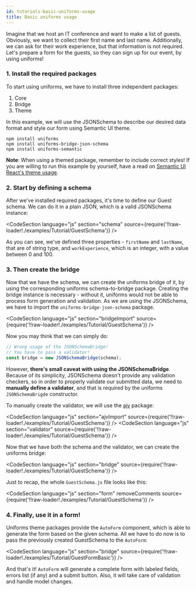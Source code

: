 ```yaml
---
id: tutorials-basic-uniforms-usage
title: Basic uniforms usage
---
```



Imagine that we host an IT conference and want to make a list of guests.
Obviously, we want to collect their first name and last name.
Additionally, we can ask for their work experience, but that information is not required.
Let's prepare a form for the guests, so they can sign up for our event, by using uniforms!

### 1. Install the required packages

To start using uniforms, we have to install three independent packages:

1. Core
2. Bridge
3. Theme

In this example, we will use the JSONSchema to describe our desired data format and style our form using Semantic UI theme.

```shell
npm install uniforms
npm install uniforms-bridge-json-schema
npm install uniforms-semantic
```

**Note**: When using a themed package, remember to include correct styles! If you are willing to run this example by yourself,
have a read on [Semantic UI React's theme usage](https://react.semantic-ui.com/usage/#theme).

### 2. Start by defining a schema

After we've installed required packages, it's time to define our Guest schema. We can do it in a plain JSON, which is a valid JSONSchema instance:

<CodeSection
  language="js"
  section="schema"
  source={require('!!raw-loader!./examples/Tutorial/GuestSchema')}
/>

As you can see, we've defined three properties - `firstName` and `lastName`, that are of string type, and `workExperience`,
which is an integer, with a value between 0 and 100.

### 3. Then create the bridge

Now that we have the schema, we can create the uniforms bridge of it, by using the corresponding uniforms schema-to-bridge package.
Creating the bridge instance is necessary - without it, uniforms would not be able to process form generation and validation.
As we are using the JSONSchema, we have to import the `uniforms-bridge-json-schema` package.

<CodeSection
  language="js"
  section="bridgeImport"
  source={require('!!raw-loader!./examples/Tutorial/GuestSchema')}
/>

Now you may think that we can simply do:

```js
// Wrong usage of the JSONSchemaBridge!
// You have to pass a validator!
const bridge = new JSONSchemaBridge(schema);
```

However, **there's small caveat with using the JSONSchemaBridge**.
Because of its simplicity, JSONSchema doesn't provide any validation checkers, so in order to properly validate our submitted data,
we need to **manually define a validator**, and that is required by the uniforms `JSONSchemaBrigde` constructor.

To manually create the validator, we will use the [ajv](https://github.com/epoberezkin/ajv) package:

<CodeSection
  language="js"
  section="ajvImport"
  source={require('!!raw-loader!./examples/Tutorial/GuestSchema')}
/>
<CodeSection
  language="js"
  section="validator"
  source={require('!!raw-loader!./examples/Tutorial/GuestSchema')}
/>

Now that we have both the schema and the validator, we can create the uniforms bridge:

<CodeSection
  language="js"
  section="bridge"
  source={require('!!raw-loader!./examples/Tutorial/GuestSchema')}
/>

Just to recap, the whole `GuestSchema.js` file looks like this:

<CodeSection
  language="js"
  section="form"
  removeComments
  source={require('!!raw-loader!./examples/Tutorial/GuestSchema')}
/>

### 4. Finally, use it in a form!

Uniforms theme packages provide the `AutoForm` component, which is able to generate the form based on the given schema.
All we have to do now is to pass the previously created GuestSchema to the `AutoForm`:

<CodeSection
  language="js"
  section="bridge"
  source={require('!!raw-loader!./examples/Tutorial/GuestFormBasic')}
/>

And that's it! `AutoForm` will generate a complete form with labeled fields, errors list (if any) and a submit button.
Also, it will take care of validation and handle model changes.

<TutorialForm>
  <GuestFormBasic />
</TutorialForm>
